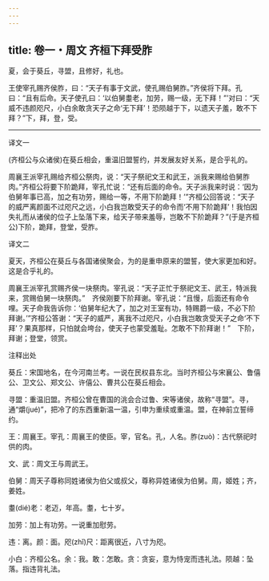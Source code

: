 ```yaml
---
---
---
```

title: 卷一・周文 齐桓下拜受胙
---

夏，会于葵丘，寻盟，且修好，礼也。

王使宰孔赐齐侯胙，曰：“天子有事于文武，使孔赐伯舅胙。”齐侯将下拜。孔曰：“且有后命。天子使孔曰：‘以伯舅耋老，加劳，赐一级，无下拜！”’对曰：“天威不违颜咫尺，小白余敢贪天子之命‘无下拜’！恐陨越于下，以遗天子羞，敢不下拜？”下，拜，登，受。

----------------

译文一

(齐桓公与众诸侯)在葵丘相会，重温旧盟誓约，并发展友好关系，是合乎礼的。

周襄王派宰孔赐给齐桓公祭肉，说：“天子祭祀文王和武王，派我来赐给伯舅胙肉。”齐桓公将要下阶跪拜，宰孔忙说：“还有后面的命令。天子派我来时说：‘因为伯舅年事已高，加之有功劳，赐给一等，不用下阶跪拜！’”齐桓公回答说：“天子的威严离颜面不过咫尺之远，小白我岂敢受天子的命令而‘不用下阶跪拜’！我怕因失礼而从诸侯的位子上坠落下来，给天子带来羞辱，岂敢不下阶跪拜？”(于是齐桓公)下阶，跪拜，登堂，受胙。

译文二

夏天，齐桓公在葵丘与各国诸侯聚会，为的是重申原来的盟誓，使大家更加和好。这是合乎礼的。

周襄王派宰孔赏赐齐侯一块祭肉。宰孔说：“天子正忙于祭祀文王、武王，特派我来，赏赐伯舅一块祭肉。”　齐侯刚要下阶拜谢。宰孔说：“且慢，后面还有命令哩。天子命我告诉你：‘伯舅年纪大了，加之对王室有功，特赐爵一级，不必下阶拜谢。’”齐桓公答谢：“天子的威严，离我不过咫尺，小白我岂敢贪受天子之命‘不下拜’？果真那样，只怕就会垮台，使天子也蒙受羞耻。怎敢不下阶拜谢！”　下阶，拜谢；登堂，领赏。

注释出处

葵丘：宋国地名，在今河南兰考。一说在民权县东北。当时齐桓公与宋襄公、鲁僖公、卫文公、郑文公、许僖公、曹共公在葵丘相会。

寻盟：重温旧盟。齐桓公曾在曹国的洮会合过鲁、宋等诸侯，故称“寻盟”。寻，通“爝(jué)”，把冷了的东西重新温一温，引申为重续或重温。盟，在神前立誓缔约。

王：周襄王。宰孔：周襄王的使臣。宰，官名。孔，人名。胙(zuò)：古代祭祀时供的肉。

文、武：周文王与周武王。

伯舅：周天子尊称同姓诸侯为伯父或叔父，尊称异姓诸侯为伯舅。周，姬姓；齐，姜姓。

耋(dié)老：老迈，年高。耋，七十岁。

加劳：加上有功劳。一说重加慰劳。

违：离。颜：面。咫(zhǐ)尺：距离很近，八寸为咫。

小白：齐桓公名。余：我。敢：怎敢。贪：贪妄，意为恃宠而违礼法。陨越：坠落。指违背礼法。

